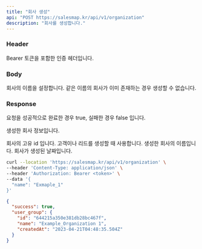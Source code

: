 ```yaml
---
title: "회사 생성"
api: "POST https://salesmap.kr/api/v1/organization"
description: "회사를 생성합니다."
---
```


### Header

<ParamField header="Authorization" type="string" required="true">
  Bearer 토큰을 포함한 인증 헤더입니다.
</ParamField>

### Body

<ParamField body="name" type="string" required="true">
  회사의 이름을 설정합니다. 같은 이름의 회사가 이미 존재하는 경우 생성할 수 없습니다.
</ParamField>

### Response

<ResponseField name="success" type="boolean">
  요청을 성공적으로 완료한 경우 true, 실패한 경우 false 입니다.
</ResponseField>

<ResponseField name="data" type="object">

  생성한 회사 정보입니다.

<Expandable title="회사 정보 데이터">

<ResponseField name="id" type="string">
  회사의 고유 id 입니다. 고객이나 리드를 생성할 때 사용합니다.
</ResponseField>

<ResponseField name="name" type="string">
  생성한 회사의 이름입니다.
</ResponseField>

<ResponseField name="createdAt" type="date">
  회사가 생성된 날짜입니다.
</ResponseField>

</Expandable>

</ResponseField>

<RequestExample>

```bash Example Request
curl --location 'https://salesmap.kr/api/v1/organization' \
--header 'Content-Type: application/json' \
--header 'Authorization: Bearer <token>' \
--data '{
  "name": "Exmaple_1"
}'
```

</RequestExample>

<ResponseExample>

```json Response
{
  "success": true,
  "user_group": {
    "id": "644215a350e381db28bc467f",
    "name": "Example_Organization 1",
    "createdAt": "2023-04-21T04:48:35.504Z"
  }
}
```

</ResponseExample>
